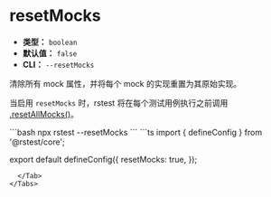 # resetMocks

- **类型：** `boolean`
- **默认值：** `false`
- **CLI：** `--resetMocks`

清除所有 mock 属性，并将每个 mock 的实现重置为其原始实现。

当启用 `resetMocks` 时，rstest 将在每个测试用例执行之前调用 [.resetAllMocks()](/api/rstest/mockFunctions#rstestresetallmocks)。


<Tabs defaultValue='rstest.config.ts'>
  <Tab label="CLI">
  ```bash
  npx rstest --resetMocks
  ```
  </Tab>
  <Tab label="rstest.config.ts">
```ts
import { defineConfig } from '@rstest/core';

export default defineConfig({
  resetMocks: true,
});
```
  </Tab>
</Tabs>
